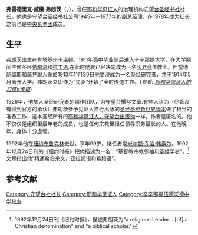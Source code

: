 {{耶和华见证人}}
'''弗雷德里克·威廉·弗朗茨'''（'''{{lang-en|Frederick William Franz}}'''，{{bd|1893年|12月12日|1992年|12月22日|catIdx=Franz}}），曾任[[耶和华见证人|耶和华见证人]]的治理机构[[守望台圣经书社|守望台圣经书社]]社长。他也是守望台圣经书社公司1945年－1977年的副总经理，在1978年成为社长之前也是[[耶和华见证人的治理机构|中央长老团]]成员。 

==生平==
弗朗茨出生在[[肯塔基州|肯塔基州]][[卡温顿_(肯塔基州)|卡温顿]]。1911年高中毕业随后进入[[辛辛那提大学|辛辛那提大学]]，在大学期间主修圣经[[通用希腊语|希腊语]]和[[拉丁语|拉丁语]],在此时他就已经决定成为一名[[长老会|长老会]]传教士。但當他認識耶和華見證人後於1913年11月30日他受浸成为一名[[圣经研究者|圣经研究者]]，并于1914年5月离开大学。弗朗茨立即作为“先驱”开始了全时传道工作。(''参看: [[耶和华见证人的习惯#传道|耶和华见证人的习惯#传道]]'')

1926年，他加入圣经研究者的寫作团队，为守望台撰写文章.有些人认为（尽管没有得到官方的承认）弗朗茨參予见证人自行出版的[[圣经|圣经]][[圣经新世界译本|圣经新世界译本]]做了相当的准备工作，这本圣经所有的[[耶和华见证人，守望台出版物|耶和华见证人，守望台出版物]]一样，作者是匿名的。他不仅仅是组织里最年老的成员，也是任何宗教里担任领导职务最长的人。在他晚年，身体十分虚弱。  

1992年他在[[纽约|纽约]][[布鲁克林|布鲁克林]]去世，享年99岁。继任者是[[米尔顿·乔治·韩素尔|米尔顿·乔治·韩素尔]]。1992年12月24日刊的《纽约时报》把他描述为一名：“基督教宗教领袖和圣经学者”。<ref>1992年12月24日刊《纽约时报》，描述弗朗茨为"a religious Leader....[of] a Christian denomination" and "a biblical scholar."</ref>文章指出他“精通希伯来文，亚拉姆语和希腊语”。

{{s-start}}
{{succession box|title= [[宾夕法尼亚守望台圣经书社|宾夕法尼亚守望台圣经书社]]社長|before=[[内森·霍默·诺尔|内森·霍默·诺尔]]|after=[[米尔顿·乔治·韩素尔|米尔顿·乔治·韩素尔]]|years=1977年6月22日 – 1992年12月22日}}
{{s-end}}
== 参考文献 ==
<div class="references-small">
<references />
</div>

{{Reli-bio-stub}}

{{DEFAULTSORT:Franz, Frederick William}}

[[Category:守望台社社长|Category:守望台社社长]]
[[Category:耶和华见证人|Category:耶和华见证人]]
[[Category:辛辛那提伍德沃德中学校友|Category:辛辛那提伍德沃德中学校友]]